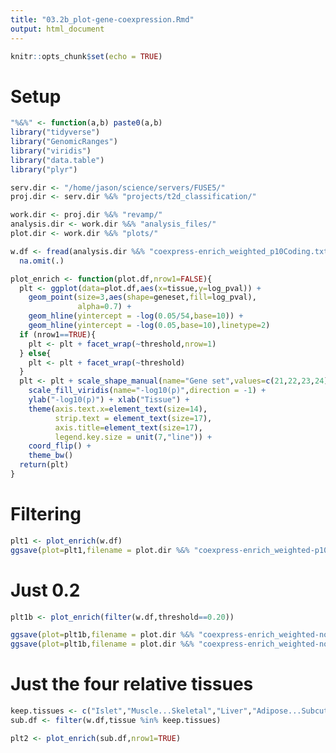 ```yaml
---
title: "03.2b_plot-gene-coexpression.Rmd"
output: html_document
---
```


```r
knitr::opts_chunk$set(echo = TRUE)
```

# Setup 

```r

"%&%" <- function(a,b) paste0(a,b)
library("tidyverse")
library("GenomicRanges")
library("viridis")
library("data.table")
library("plyr")

serv.dir <- "/home/jason/science/servers/FUSE5/"
proj.dir <- serv.dir %&% "projects/t2d_classification/"

work.dir <- proj.dir %&% "revamp/"
analysis.dir <- work.dir %&% "analysis_files/"
plot.dir <- work.dir %&% "plots/"

w.df <- fread(analysis.dir %&% "coexpress-enrich_weighted_p10Coding.txt") %>% 
  na.omit(.)
```



```r

plot_enrich <- function(plot.df,nrow1=FALSE){
  plt <- ggplot(data=plot.df,aes(x=tissue,y=log_pval)) + 
    geom_point(size=3,aes(shape=geneset,fill=log_pval),
               alpha=0.7) + 
    geom_hline(yintercept = -log(0.05/54,base=10)) + 
    geom_hline(yintercept = -log(0.05,base=10),linetype=2)
  if (nrow1==TRUE){
    plt <- plt + facet_wrap(~threshold,nrow=1)
  } else{
    plt <- plt + facet_wrap(~threshold)
  }
  plt <- plt + scale_shape_manual(name="Gene set",values=c(21,22,23,24)) +
    scale_fill_viridis(name="-log10(p)",direction = -1) + 
    ylab("-log10(p)") + xlab("Tissue") + 
    theme(axis.text.x=element_text(size=14),
          strip.text = element_text(size=17),
          axis.title=element_text(size=17),
          legend.key.size = unit(7,"line")) + 
    coord_flip() + 
    theme_bw()
  return(plt)
}

```


# Filtering 

```r

plt1 <- plot_enrich(w.df)
ggsave(plot=plt1,filename = plot.dir %&% "coexpress-enrich_weighted-p10Coding.png",width=12,height=12)


```

# Just 0.2 

```r

plt1b <- plot_enrich(filter(w.df,threshold==0.20))

ggsave(plot=plt1b,filename = plot.dir %&% "coexpress-enrich_weighted-noCoding20.png",width=6.5,height=9)
ggsave(plot=plt1b,filename = plot.dir %&% "coexpress-enrich_weighted-noCoding20.pdf",width=6.5,height=9)

```


# Just the four relative tissues 


```r

keep.tissues <- c("Islet","Muscle...Skeletal","Liver","Adipose...Subcutaneous")
sub.df <- filter(w.df,tissue %in% keep.tissues)

plt2 <- plot_enrich(sub.df,nrow1=TRUE)

```


